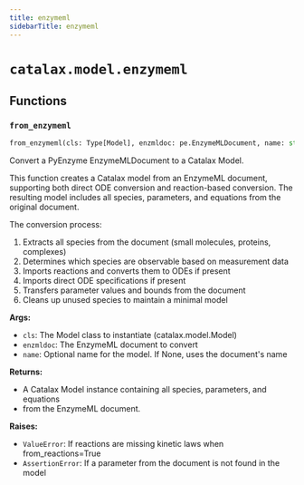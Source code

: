 ```yaml
---
title: enzymeml
sidebarTitle: enzymeml
---
```


# `catalax.model.enzymeml`

## Functions

### `from_enzymeml` <sup><a href="https://github.com/JR-1991/Catalax/blob/master/catalax/model/enzymeml.py#L14" target="_blank"><Icon icon="github" style="width: 14px; height: 14px;" /></a></sup>

```python
from_enzymeml(cls: Type[Model], enzmldoc: pe.EnzymeMLDocument, name: str | None = None) -> Model
```


Convert a PyEnzyme EnzymeMLDocument to a Catalax Model.

This function creates a Catalax model from an EnzymeML document, supporting both
direct ODE conversion and reaction-based conversion. The resulting model includes
all species, parameters, and equations from the original document.

The conversion process:
1. Extracts all species from the document (small molecules, proteins, complexes)
2. Determines which species are observable based on measurement data
3. Imports reactions and converts them to ODEs if present
4. Imports direct ODE specifications if present
5. Transfers parameter values and bounds from the document
6. Cleans up unused species to maintain a minimal model

**Args:**
- `cls`: The Model class to instantiate (catalax.model.Model)
- `enzmldoc`: The EnzymeML document to convert
- `name`: Optional name for the model. If None, uses the document's name

**Returns:**
- A Catalax Model instance containing all species, parameters, and equations
- from the EnzymeML document.

**Raises:**
- `ValueError`: If reactions are missing kinetic laws when from_reactions=True
- `AssertionError`: If a parameter from the document is not found in the model

